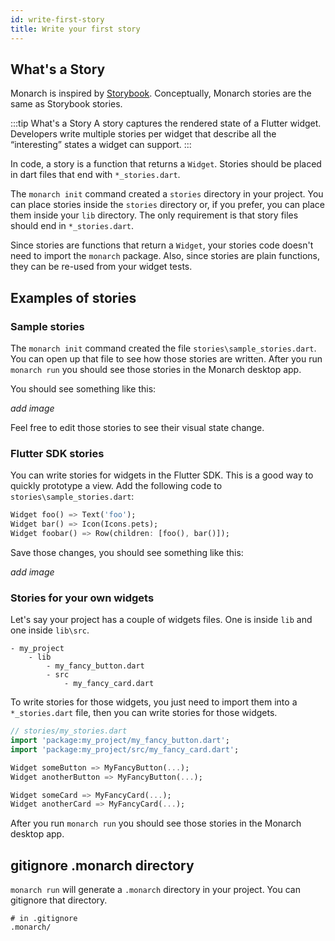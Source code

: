 ```yaml
---
id: write-first-story
title: Write your first story
---
```


## What's a Story
Monarch is inspired by [Storybook](https://storybook.js.org/). Conceptually, 
Monarch stories are the same as Storybook stories.

:::tip What's a Story
A story captures the rendered state of a Flutter widget. Developers write 
multiple stories per widget that describe all the “interesting” states 
a widget can support.
:::

In code, a story is a function that returns a `Widget`. Stories should be 
placed in dart files that end with `*_stories.dart`.

The `monarch init` command created a `stories` directory in your project. You
can place stories inside the `stories` directory or, if you prefer, you can place them 
inside your `lib` directory. The only requirement is that story files should 
end in `*_stories.dart`.

Since stories are functions that return a `Widget`, your stories code
doesn't need to import the `monarch` package. Also, since stories are 
plain functions, they can be re-used from your widget tests.

## Examples of stories

### Sample stories
The `monarch init` command created the file `stories\sample_stories.dart`. You 
can open up that file to see how those stories are written. After you run 
`monarch run` you should see those stories in the Monarch desktop app.

You should see something like this:

_add image_

Feel free to edit those stories to see their visual state change.

### Flutter SDK stories
You can write stories for widgets in the Flutter SDK. This is a good way 
to quickly prototype a view. Add the following code to `stories\sample_stories.dart`:

```dart
Widget foo() => Text('foo');
Widget bar() => Icon(Icons.pets);
Widget foobar() => Row(children: [foo(), bar()]);
```

Save those changes, you should see something like this:

_add image_

### Stories for your own widgets
Let's say your project has a couple of widgets files. One is inside `lib`
and one inside `lib\src`.

```
- my_project
    - lib
        - my_fancy_button.dart
        - src
            - my_fancy_card.dart
```

To write stories for those widgets, you just need to import them into a 
`*_stories.dart` file, then you can write stories for those widgets.
```dart
// stories/my_stories.dart
import 'package:my_project/my_fancy_button.dart';
import 'package:my_project/src/my_fancy_card.dart';

Widget someButton => MyFancyButton(...);
Widget anotherButton => MyFancyButton(...);

Widget someCard => MyFancyCard(...);
Widget anotherCard => MyFancyCard(...);
```

After you run `monarch run` you should see those stories in the Monarch desktop 
app.

## gitignore .monarch directory
`monarch run` will generate a `.monarch` directory in your project. You
can gitignore that directory.
```
# in .gitignore
.monarch/
```
